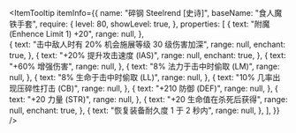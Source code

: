 
<ItemTooltip
  itemInfo={{
    name: "碎钢 Steelrend [史诗]",
    baseName: "食人魔铁手套",
    require: {
      level: 80,
      showLevel: true,
    },
    properties: [
      {
        text: "附魔 (Enhence Limit 1) +20",
        range: null,
      },      
      {
        text: "击中敌人时有 20% 机会施展等级 30 级伤害加深",
        range: null,
        enchant: true,
      },
      {
        text: "+20% 提升攻击速度 (IAS)",
        range: null,
        enchant: true,
      },
      {
        text: "+60% 增强伤害",
        range: null,
      },
      {
        text: "8% 法力于击中时偷取 (LM)",
        range: null,
      },
      {
        text: "8% 生命于击中时偷取 (LL)",
        range: null,
      },
      {
        text: "10% 几率出现压碎性打击 (CB)",
        range: null,
      },
      {
        text: "+210 防御 (DEF)",
        range: null,
      },
      {
        text: "+20 力量 (STR)",
        range: null,
      },
      {
        text: "+20 生命值在杀死后获得",
        range: null,
        enchant: true,
      },
      {
        text: "恢复装备耐久度 1 于 2 秒内",
        range: null,
      },
    ],
  }}
/>
